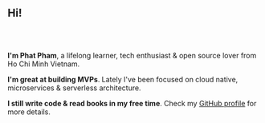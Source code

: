 <h2 style="margin-bottom: 4rem;">Hi!</h2>

**I'm Phat Pham**, a lifelong learner, tech enthusiast & open source lover from Ho Chi Minh Vietnam.

**I'm great at building MVPs**. Lately I've been focused on cloud native, microservices & serverless architecture.

**I still write code & read books in my free time**. Check my [GitHub profile](https://github.com/phatpham9) for more details.
